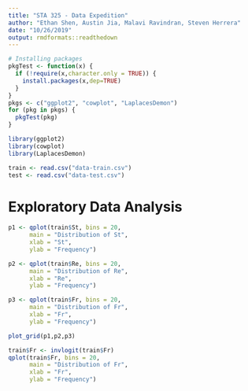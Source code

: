 ```yaml
---
title: "STA 325 - Data Expedition"
author: "Ethan Shen, Austin Jia, Malavi Ravindran, Steven Herrera"
date: "10/26/2019"
output: rmdformats::readthedown
---
```


```r
# Installing packages
pkgTest <- function(x) {
  if (!require(x,character.only = TRUE)) {
    install.packages(x,dep=TRUE)
  }
}
pkgs <- c("ggplot2", "cowplot", "LaplacesDemon")
for (pkg in pkgs) {
  pkgTest(pkg)
}
```

```r
library(ggplot2)
library(cowplot)
library(LaplacesDemon)
```

```r
train <- read.csv("data-train.csv")
test <- read.csv("data-test.csv")
```

# Exploratory Data Analysis

```r
p1 <- qplot(train$St, bins = 20, 
      main = "Distribution of St", 
      xlab = "St", 
      ylab = "Frequency")

p2 <- qplot(train$Re, bins = 20,
      main = "Distribution of Re", 
      xlab = "Re", 
      ylab = "Frequency")

p3 <- qplot(train$Fr, bins = 20,
      main = "Distribution of Fr", 
      xlab = "Fr", 
      ylab = "Frequency")

plot_grid(p1,p2,p3)
```


```r
train$Fr <- invlogit(train$Fr)
qplot(train$Fr, bins = 20,
      main = "Distribution of Fr", 
      xlab = "Fr", 
      ylab = "Frequency")

```



